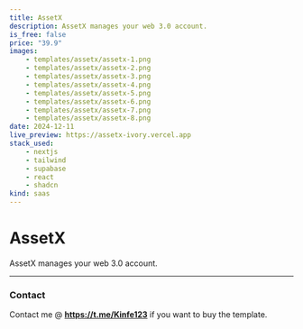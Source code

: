 ```yaml
---
title: AssetX 
description: AssetX manages your web 3.0 account.
is_free: false
price: "39.9"
images:
    - templates/assetx/assetx-1.png
    - templates/assetx/assetx-2.png
    - templates/assetx/assetx-3.png
    - templates/assetx/assetx-4.png
    - templates/assetx/assetx-5.png
    - templates/assetx/assetx-6.png
    - templates/assetx/assetx-7.png
    - templates/assetx/assetx-8.png
date: 2024-12-11
live_preview: https://assetx-ivory.vercel.app
stack_used:
    - nextjs
    - tailwind
    - supabase
    - react
    - shadcn
kind: saas
---
```


# AssetX 

AssetX manages your web 3.0 account.

---

### Contact

Contact me @ **https://t.me/Kinfe123** if you want to buy the template.
